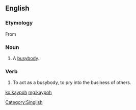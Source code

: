 ==English==

===Etymology===
From {{etyl|nan|en}} {{zh-l|雞婆/鸡婆/家婆|tr=ke-pô|to be a busybody; meddlesome}}

===Noun===
{{en-noun}}

# {{context|Singapore|lang=en}} A [[busybody]].

===Verb===
{{en-verb}}

# {{context|Singapore|informal|lang=en}} To act as a busybody, to pry into the business of others.

[[ko:kaypoh]]
[[mg:kaypoh]]

[[Category:Singlish]]